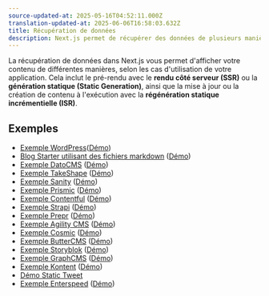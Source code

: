 ```yaml
---
source-updated-at: 2025-05-16T04:52:11.000Z
translation-updated-at: 2025-06-06T16:58:03.632Z
title: Récupération de données
description: Next.js permet de récupérer des données de plusieurs manières, avec pré-rendu, rendu côté serveur ou génération de site statique, et régénération statique incrémentielle. Apprenez à gérer les données de votre application dans Next.js.
---
```


La récupération de données dans Next.js vous permet d'afficher votre contenu de différentes manières, selon les cas d'utilisation de votre application. Cela inclut le pré-rendu avec le **rendu côté serveur (SSR)** ou la **génération statique (Static Generation)**, ainsi que la mise à jour ou la création de contenu à l'exécution avec la **régénération statique incrémentielle (ISR)**.

## Exemples

- [Exemple WordPress](https://github.com/vercel/next.js/tree/canary/examples/cms-wordpress)([Démo](https://next-blog-wordpress.vercel.app))
- [Blog Starter utilisant des fichiers markdown](https://github.com/vercel/next.js/tree/canary/examples/blog-starter) ([Démo](https://next-blog-starter.vercel.app/))
- [Exemple DatoCMS](https://github.com/vercel/next.js/tree/canary/examples/cms-datocms) ([Démo](https://next-blog-datocms.vercel.app/))
- [Exemple TakeShape](https://github.com/vercel/next.js/tree/canary/examples/cms-takeshape) ([Démo](https://next-blog-takeshape.vercel.app/))
- [Exemple Sanity](https://github.com/vercel/next.js/tree/canary/examples/cms-sanity) ([Démo](https://next-blog-sanity.vercel.app/))
- [Exemple Prismic](https://github.com/vercel/next.js/tree/canary/examples/cms-prismic) ([Démo](https://next-blog-prismic.vercel.app/))
- [Exemple Contentful](https://github.com/vercel/next.js/tree/canary/examples/cms-contentful) ([Démo](https://next-blog-contentful.vercel.app/))
- [Exemple Strapi](https://github.com/vercel/next.js/tree/canary/examples/cms-strapi) ([Démo](https://next-blog-strapi.vercel.app/))
- [Exemple Prepr](https://github.com/vercel/next.js/tree/canary/examples/cms-prepr) ([Démo](https://next-blog-prepr.vercel.app/))
- [Exemple Agility CMS](https://github.com/vercel/next.js/tree/canary/examples/cms-agilitycms) ([Démo](https://next-blog-agilitycms.vercel.app/))
- [Exemple Cosmic](https://github.com/vercel/next.js/tree/canary/examples/cms-cosmic) ([Démo](https://next-blog-cosmic.vercel.app/))
- [Exemple ButterCMS](https://github.com/vercel/next.js/tree/canary/examples/cms-buttercms) ([Démo](https://next-blog-buttercms.vercel.app/))
- [Exemple Storyblok](https://github.com/vercel/next.js/tree/canary/examples/cms-storyblok) ([Démo](https://next-blog-storyblok.vercel.app/))
- [Exemple GraphCMS](https://github.com/vercel/next.js/tree/canary/examples/cms-graphcms) ([Démo](https://next-blog-graphcms.vercel.app/))
- [Exemple Kontent](https://github.com/vercel/next.js/tree/canary/examples/cms-kontent-ai) ([Démo](https://next-blog-kontent.vercel.app/))
- [Démo Static Tweet](https://static-tweet.vercel.app/)
- [Exemple Enterspeed](https://github.com/vercel/next.js/tree/canary/examples/cms-enterspeed) ([Démo](https://next-blog-demo.enterspeed.com/))